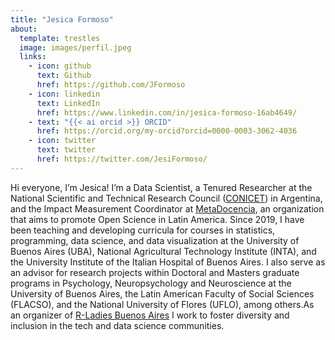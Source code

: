 ```yaml
---
title: "Jesica Formoso"
about:
  template: trestles
  image: images/perfil.jpeg
  links:
    - icon: github
      text: Github
      href: https://github.com/JFormoso
    - icon: linkedin
      text: LinkedIn
      href: https://www.linkedin.com/in/jesica-formoso-16ab4649/
    - text: "{{< ai orcid >}} ORCID"
      href: https://orcid.org/my-orcid?orcid=0000-0003-3062-4036
    - icon: twitter
      text: twitter
      href: https://twitter.com/JesiFormoso/
---
```


Hi everyone, I’m Jesica! I'm a Data Scientist, a Tenured Researcher at the National Scientific and Technical Research Council ([CONICET](https://www.conicet.gov.ar/?lan=en)) in Argentina, and the Impact Measurement Coordinator at [MetaDocencia](https://www.metadocencia.org/), an organization that aims to promote Open Science in Latin America. Since 2019, I have been teaching and developing curricula for courses in statistics, programming, data science, and data visualization at the University of Buenos Aires (UBA), National Agricultural Technology Institute (INTA), and the University Institute of the Italian Hospital of Buenos Aires. I also serve as an advisor for research projects within Doctoral and Masters graduate programs in Psychology, Neuropsychology and Neuroscience at the University of Buenos Aires, the Latin American Faculty of Social Sciences (FLACSO), and the National University of Flores (UFLO), among others.As an organizer of [R-Ladies Buenos Aires](https://rladiesba.netlify.app/) I work to foster diversity and inclusion in the tech and data science communities.
